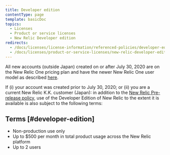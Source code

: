 ```yaml
---
title: Developer edition
contentType: page
template: basicDoc
topics:
  - Licenses
  - Product or service licenses
  - New Relic Developer edition
redirects:
  - /docs/licenses/license-information/referenced-policies/developer-edition-policy
  - /docs/licenses/product-or-service-licenses/new-relic-developer-edition/developer-edition-policy
---
```


All new accounts (outside Japan) created on or after July 30, 2020 are on the New Relic One pricing plan and have the newer New Relic One user model as described [here](https://docs.newrelic.com/docs/accounts/accounts-billing/new-relic-one-pricing-users/transition-guide-new-pricing-plan).

If (i) your account was created prior to July 30, 2020; or (ii) you are a current New Relic K.K. customer (Japan): in addition to the [New Relic Pre-release policy](/docs/licenses/license-information/referenced-policies/new-relic-pre-release-policy), use of the Developer Edition of New Relic to the extent it is available is also subject to the following terms:

## Terms [#developer-edition]

* Non-production use only
* Up to $500 per month in total product usage across the New Relic platform
* Up to 2 users
